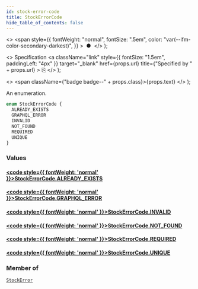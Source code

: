 ```yaml
---
id: stock-error-code
title: StockErrorCode
hide_table_of_contents: false
---
```


  <>
    <span
      style={{
        fontWeight: "normal",
        fontSize: ".5em",
        color: "var(--ifm-color-secondary-darkest)",
      }}
    >
      &nbsp;●&nbsp;
    </span>
  </>
);

  <>
    Specification
    <a
      className="link"
      style={{ fontSize: "1.5em", paddingLeft: "4px" }}
      target="\_blank"
      href={props.url}
      title={"Specified by " + props.url}
    >
      ⎘
    </a>
  </>
);

  <>
    <span className={"badge badge--" + props.class}>{props.text}</span>
  </>
);

An enumeration.

```graphql
enum StockErrorCode {
  ALREADY_EXISTS
  GRAPHQL_ERROR
  INVALID
  NOT_FOUND
  REQUIRED
  UNIQUE
}
```

### Values

#### [<code style={{ fontWeight: 'normal' }}>StockErrorCode.<b>ALREADY_EXISTS</b></code>](#)

>

#### [<code style={{ fontWeight: 'normal' }}>StockErrorCode.<b>GRAPHQL_ERROR</b></code>](#)

>

#### [<code style={{ fontWeight: 'normal' }}>StockErrorCode.<b>INVALID</b></code>](#)

>

#### [<code style={{ fontWeight: 'normal' }}>StockErrorCode.<b>NOT_FOUND</b></code>](#)

>

#### [<code style={{ fontWeight: 'normal' }}>StockErrorCode.<b>REQUIRED</b></code>](#)

>

#### [<code style={{ fontWeight: 'normal' }}>StockErrorCode.<b>UNIQUE</b></code>](#)

>

### Member of

[`StockError`](../../../storefront/products/objects/stock-error) <Badge class="secondary" text="object"/>

